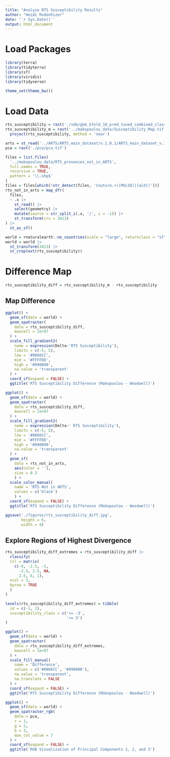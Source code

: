 ```yaml
---
title: "Analyze RTS Susceptibility Results"
author: "Heidi Rodenhizer"
date: '`r Sys.Date()`'
output: html_document
---
```


# Load Packages

```r
library(terra)
library(tidyterra)
library(sf)
library(viridis)
library(tidyverse)
```

```r
theme_set(theme_bw())
```


# Load Data

```r
rts_susceptibility = rast('./sdm/gbm_kfold_10_pred_tuned_combined_class.tif')
rts_susceptibility_m = rast('../makopoulou_data/Susceptibility_Map.tif') |>
  project(rts_susceptibility, method = 'near')
```

```r
arts = st_read('../ARTS/ARTS_main_dataset/v.1.0.1/ARTS_main_dataset_v.1.0.1.geojson')
pca = rast('./pca/pca.tif')
```

```r
files = list.files(
  '../makopoulou_data/RTS_presences_not_in_ARTS',
  full.names = TRUE,
  recursive = TRUE,
  pattern = '\\.shp$'
)
files = files[which(!str_detect(files, 'Couture.+((MVLSD)|(ald))'))]
rts_not_in_arts = map_dfr(
  files,
  ~ .x |>
    st_read() |>
    select(geometry) |>
    mutate(source = str_split_i(.x, '/', i = -1)) |>
    st_transform(crs = 3413)
) |>
  st_as_sf()
```

```r
world = rnaturalearth::ne_countries(scale = "large", returnclass = "sf")
world = world |>
  st_transform(3413) |>
  st_crop(ext(rts_susceptibility))
```


# Difference Map

```r
rts_susceptibility_diff = rts_susceptibility_m - rts_susceptibility
```

## Map Difference

```r
ggplot() +
  geom_sf(data = world) +
  geom_spatraster(
    data = rts_susceptibility_diff,
    maxcell = 1e+07
  ) +
  scale_fill_gradient2(
    name = expression(Delta~'RTS Susceptibility'),
    limits = c(-5, 5),
    low = '#0066CC',
    mid = '#FFFFDD',
    high = '#990000',
    na.value = 'transparent'
  ) +
  coord_sf(expand = FALSE) +
  ggtitle('RTS Susceptibility Difference (Makopoulou - Woodwell)')
```

```r
ggplot() +
  geom_sf(data = world) +
  geom_spatraster(
    data = rts_susceptibility_diff,
    maxcell = 1e+07
  ) +
  scale_fill_gradient2(
    name = expression(Delta~' RTS Susceptibility'),
    limits = c(-5, 5),
    low = '#0066CC',
    mid = '#FFFFDD',
    high = '#990000',
    na.value = 'transparent'
  ) +
  geom_sf(
    data = rts_not_in_arts, 
    aes(color = ''), 
    size = 0.3
    ) +
  scale_color_manual(
    name = 'RTS Not in ARTS',
    values = c('black')
    ) +
  coord_sf(expand = FALSE) +
  ggtitle('RTS Susceptibility Difference (Makopoulou - Woodwell)')

ggsave('./figures/rts_susceptibility_diff.jpg',
       height = 6,
       width = 8)
```


## Explore Regions of Highest Divergence

```r
rts_susceptibility_diff_extremes = rts_susceptibility_diff |>
  classify(
  rcl = matrix(
    c(-6, -2.5, -1,
      -2.5, 2.5, NA,
      2.5, 6, 1),
  ncol = 3,
  byrow = TRUE
  )
)

levels(rts_susceptibility_diff_extremes) = tibble(
  id = c(-1, 1),
  susceptibility_class = c('<= -3',
                           '>= 3')
)
```

```r
ggplot() +
  geom_sf(data = world) +
  geom_spatraster(
    data = rts_susceptibility_diff_extremes,
    maxcell = 1e+07
  ) +
  scale_fill_manual(
    name = 'Difference',
    values = c('#0066CC', '#990000'),
    na.value = 'transparent',
    na.translate = FALSE
  ) +
  coord_sf(expand = FALSE) +
  ggtitle('RTS Susceptibility Difference (Makopoulou - Woodwell)')
```

```r
ggplot() +
  geom_sf(data = world) +
  geom_spatraster_rgb(
    data = pca,
    r = 1,
    g = 2,
    b = 3,
    max_col_value = 7
  ) +
  coord_sf(expand = FALSE) +
  ggtitle('RGB Visualization of Principal Components 1, 2, and 3')
```

